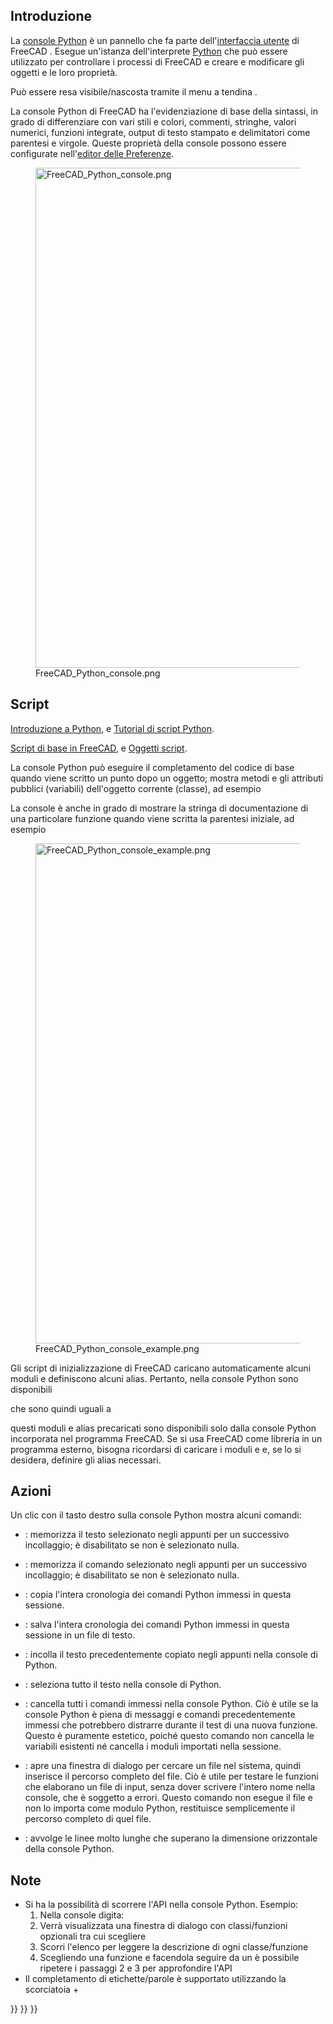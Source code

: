 <languages/>
{{TOCright}}

<span id="Introduction"></span>
==Introduzione==

La [[Python_console/it|console Python]] è un pannello che fa parte dell'[[interface/it|interfaccia utente]] di FreeCAD . Esegue un'istanza dell'interprete [[Python/it|Python]] che può essere utilizzato per controllare i processi di FreeCAD e creare e modificare gli oggetti e le loro proprietà. 

Può essere resa visibile/nascosta tramite il menu a tendina {{MenuCommand|Visualizza → Panelli → Console Python}}.

La console Python di FreeCAD ha l'evidenziazione di base della sintassi, in grado di differenziare con vari stili e colori, commenti, stringhe, valori numerici, funzioni integrate, output di testo stampato e delimitatori come parentesi e virgole. Queste proprietà della console possono essere configurate nell'[[Preferences_Editor/it|editor delle Preferenze]].

[[File:FreeCAD_Python_console.png|800px]]

{{Caption|Console Python che mostra i messaggi quando FreeCAD è appena stato avviato.}}

<span id="Scripting"></span>
== Script ==

{{Emphasis|Per i principianti assoluti, vedere:}} [[Introduction to Python/it|Introduzione a Python]], e [[Python scripting tutorial/it|Tutorial di script Python]].

{{Emphasis|Vedere anche:}} [[FreeCAD Scripting Basics/it|Script di base in FreeCAD]], e [[Scripted objects/it|Oggetti script]].

La console Python può eseguire il completamento del codice di base quando viene scritto un punto dopo un oggetto; mostra metodi e gli attributi pubblici (variabili) dell'oggetto corrente (classe), ad esempio {{incode|obj.}}

La console è anche in grado di mostrare la stringa di documentazione di una particolare funzione quando viene scritta la parentesi iniziale, ad esempio {{incode|function(}}

[[File:FreeCAD_Python_console_example.png|800px]]

{{Caption|Esempio di codice Python che produce degli oggetti nella vista 3D.}}

Gli script di inizializzazione di FreeCAD caricano automaticamente alcuni moduli e definiscono alcuni alias. Pertanto, nella console Python sono disponibili

{{Code|code=
App = FreeCAD
Gui = FreeCADGui
}}

che sono quindi uguali a

{{Code|code=
App.newDocument()
FreeCAD.newDocument()
}}

{{Emphasis|Nota:}} questi moduli e alias precaricati sono disponibili solo dalla console Python incorporata nel programma FreeCAD. Se si usa FreeCAD come libreria in un programma esterno, bisogna ricordarsi di caricare i moduli {{incode|FreeCAD}} e {{incode|FreeCADGui}} e, se lo si desidera, definire gli alias necessari.

<span id="Context_menu"></span>
<div class="mw-translate-fuzzy">
==Azioni ==
</div>

<div class="mw-translate-fuzzy">
Un clic con il tasto destro sulla console Python mostra alcuni comandi:
* {{MenuCommand|Copia}}: memorizza il testo selezionato negli appunti per un successivo incollaggio; è disabilitato se non è selezionato nulla.
* {{MenuCommand|Copia il comando}}: memorizza il comando selezionato negli appunti per un successivo incollaggio; è disabilitato se non è selezionato nulla.
* {{MenuCommand|Copia la cronologia}}: copia l'intera cronologia dei comandi Python immessi in questa sessione.
* {{MenuCommand|Salva la cronologia come}}: salva l'intera cronologia dei comandi Python immessi in questa sessione in un file di testo.
* {{MenuCommand|Incolla}}: incolla il testo precedentemente copiato negli appunti nella console di Python.
* {{MenuCommand|Seleziona tutto}}: seleziona tutto il testo nella console di Python.
* {{MenuCommand|Pulisci la console}}: cancella tutti i comandi immessi nella console Python. Ciò è utile se la console Python è piena di messaggi e comandi precedentemente immessi che potrebbero distrarre durante il test di una nuova funzione. Questo è puramente estetico, poiché questo comando non cancella le variabili esistenti né cancella i moduli importati nella sessione.
* {{MenuCommand|Inserisci il nome del  file}}: apre una finestra di dialogo per cercare un file nel sistema, quindi inserisce il percorso completo del file. Ciò è utile per testare le funzioni che elaborano un file di input, senza dover scrivere l'intero nome nella console, che è soggetto a errori. Questo comando non esegue il file e non lo importa come modulo Python, restituisce semplicemente il percorso completo di quel file.
* {{MenuCommand|A capo automatico}}: avvolge le linee molto lunghe che superano la dimensione orizzontale della console Python.
</div>

<span id="Notes"></span>
== Note ==

* Si ha la possibilità di scorrere l'API nella console Python. Esempio:
*# Nella console digita: {{incode|FreeCAD.}}
*# Verrà visualizzata una finestra di dialogo con classi/funzioni opzionali tra cui scegliere
*# Scorri l'elenco per leggere la descrizione di ogni classe/funzione
*# Scegliendo una funzione e facendola seguire da un {{incode|.}} è possibile ripetere i passaggi 2 e 3 per approfondire l'API
* Il completamento di etichette/parole è supportato utilizzando la scorciatoia {{KEY|Ctrl}}+{{KEY|Space}} 


{{Interface navi{{#translation:}}}}
{{Std Base navi{{#translation:}}}}
{{Userdocnavi{{#translation:}}}}